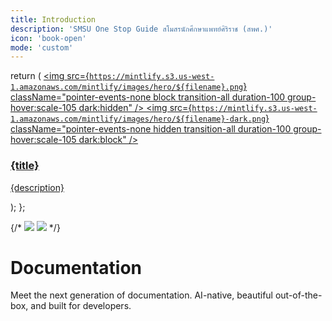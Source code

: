 ```yaml
---
title: Introduction
description: 'SMSU One Stop Guide สโมสรนักศึกษาแพทย์ศิริราช (สพศ.)'
icon: 'book-open'
mode: 'custom'
---
```


  return (
    <a
      className="group cursor-pointer pb-8"
      href={href}
    >
      <img
        src={`https://mintlify.s3.us-west-1.amazonaws.com/mintlify/images/hero/${filename}.png`}
        className="pointer-events-none block transition-all duration-100 group-hover:scale-105 dark:hidden"
      />
      <img
        src={`https://mintlify.s3.us-west-1.amazonaws.com/mintlify/images/hero/${filename}-dark.png`}
        className="pointer-events-none hidden transition-all duration-100 group-hover:scale-105 dark:block"
      />
      <h3 className="mt-5 font-medium text-gray-900 dark:text-zinc-50">{title}</h3>
      <p className="mt-1.5">{description}</p>
    </a>
  );
};

<div className="relative">
<div className="absolute top-0 lg:-top-16 left-0 right-0">
{/* <img
  src="/images/hero/background-light.png"
  className="block dark:hidden pointer-events-none"
/>
<img
  src="/images/hero/background-dark.png"
  className="hidden dark:block pointer-events-none"
/> */}

</div>

<div className="px-4 py-16 lg:py-48 lg:pb-24 max-w-3xl mx-auto">
<h1 className="text-4xl font-medium text-center text-gray-900 dark:text-zinc-50 tracking-tight">
Documentation

</h1>

<p className="max-w-xl mx-auto px-4 mt-4 text-lg text-center text-gray-500 dark:text-zinc-500">
Meet the next generation of documentation. AI-native, beautiful out-of-the-box, and built for developers.

</p>

<div className="px-6 lg:px-0 mt-12 lg:mt-24 grid sm:grid-cols-2 gap-x-6 gap-y-4">
<HeroCard filename="rocket" title="Quickstart" description="Deploy your first docs site in minutes with our step-by-step guide" href="/quickstart" />

<HeroCard
  filename="cli"
  title="CLI installation"
  description="Install the CLI to preview and develop your docs locally"
  href="/installation"
/>

<HeroCard
  filename="editor"
  title="Web editor"
  description="Make quick updates and manage content with our browser-based editor"
  href="/editor"
/>

<HeroCard
  filename="components"
  title="Components"
  description="Build rich, interactive documentation with our ready-to-use components"
  href="/components"
/>

</div>

</div>

</div>
